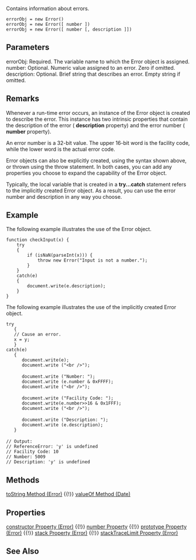 Contains information about errors.

 errorObj = new Error()
 errorObj = new Error([ number ])
 errorObj = new Error([ number [, description ]])
==Parameters==
; errorObj: Required. The variable name to which the Error object is assigned.
; number: Optional. Numeric value assigned to an error. Zero if omitted.
; description: Optional. Brief string that describes an error. Empty string if omitted.

==Remarks==
Whenever a run-time error occurs, an instance of the Error object is created to describe the error. This instance has two intrinsic properties that contain the description of the error ( '''description''' property) and the error number ( '''number''' property).

An error number is a 32-bit value. The upper 16-bit word is the facility code, while the lower word is the actual error code.

Error objects can also be explicitly created, using the syntax shown above, or thrown using the throw statement. In both cases, you can add any properties you choose to expand the capability of the Error object.

Typically, the local variable that is created in a '''try...catch''' statement refers to the implicitly created Error object. As a result, you can use the error number and description in any way you choose.


==Example==
The following example illustrates the use of the Error object.

 function checkInput(x) {
     try
     {
         if (isNaN(parseInt(x))) {
             throw new Error("Input is not a number.");
         }
     }
     catch(e)
     {
         document.write(e.description);
     }
 }
The following example illustrates the use of the implicitly created Error object.

 try
    {
    // Cause an error.
    x = y;
    }
 catch(e)
    {
       document.write(e);
       document.write ("&lt;br /&gt;");
 
       document.write ("Number: ");
       document.write (e.number &amp; 0xFFFF);
       document.write ("&lt;br /&gt;");
 
       document.write ("Facility Code: ");
       document.write(e.number&gt;&gt;16 &amp; 0x1FFF);
       document.write ("&lt;br /&gt;");
 
       document.write ("Description: ");
       document.write (e.description);
    }
 
 // Output:
 // ReferenceError: 'y' is undefined
 // Facility Code: 10
 // Number: 5009
 // Description: 'y' is undefined

==Methods==
[[javascript/Error/toString|toString Method (Error)]] {{!}} [[javascript/Date/valueOf|valueOf Method (Date)]]


==Properties==
[[javascript/Error/constructor|constructor Property (Error)]] {{!}} [[javascript/Error/description|number Property]] {{!}} [[javascript/Error/prototype|prototype Property (Error)]] {{!}} [[javascript/Error/stack|stack Property (Error)]] {{!}} [[javascript/Error/stackTraceLimit|stackTraceLimit Property (Error)]]


==See Also==

              

              

              

              
